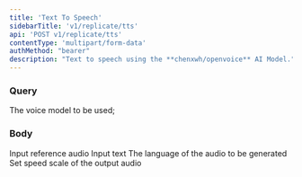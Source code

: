 ```yaml
---
title: 'Text To Speech'
sidebarTitle: 'v1/replicate/tts'
api: 'POST v1/replicate/tts'
contentType: 'multipart/form-data'
authMethod: "bearer"
description: "Text to speech using the **chenxwh/openvoice** AI Model."
---
```


### Query
<ParamField query="model" type="string" default="chenxwh/openvoice" required>
  The voice model to be used; 
</ParamField>

### Body
<ParamField body="audio" type="file" required>
Input reference audio
</ParamField>
<ParamField body="text" type="string" required>
Input text
</ParamField>
<ParamField body="language" type="string" default="EN_NEWEST">
The language of the audio to be generated
</ParamField>
<ParamField body="cleanup_voice" type="float" default="1">
Set speed scale of the output audio
</ParamField>